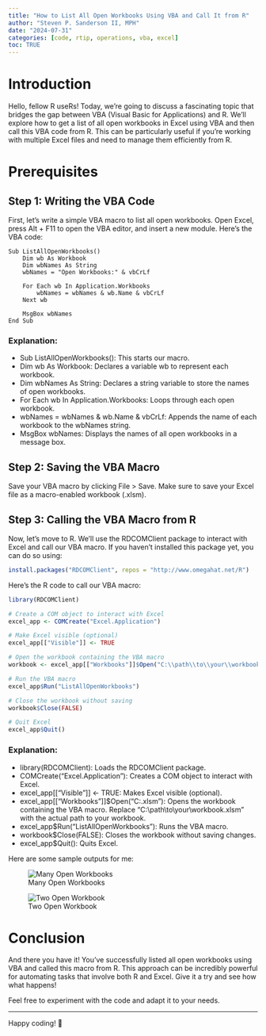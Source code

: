 ```yaml
---
title: "How to List All Open Workbooks Using VBA and Call It from R"
author: "Steven P. Sanderson II, MPH"
date: "2024-07-31"
categories: [code, rtip, operations, vba, excel]
toc: TRUE
---
```


# Introduction

Hello, fellow R useRs! Today, we're going to discuss a fascinating topic that bridges the gap between VBA (Visual Basic for Applications) and R. We'll explore how to get a list of all open workbooks in Excel using VBA and then call this VBA code from R. This can be particularly useful if you're working with multiple Excel files and need to manage them efficiently from R.

# Prerequisites

## Step 1: Writing the VBA Code

First, let's write a simple VBA macro to list all open workbooks. Open Excel, press Alt + F11 to open the VBA editor, and insert a new module. Here's the VBA code:

```vba
Sub ListAllOpenWorkbooks()
    Dim wb As Workbook
    Dim wbNames As String
    wbNames = "Open Workbooks:" & vbCrLf
    
    For Each wb In Application.Workbooks
        wbNames = wbNames & wb.Name & vbCrLf
    Next wb
    
    MsgBox wbNames
End Sub
```

### Explanation:

-   Sub ListAllOpenWorkbooks(): This starts our macro.
-   Dim wb As Workbook: Declares a variable wb to represent each workbook.
-   Dim wbNames As String: Declares a string variable to store the names of open workbooks.
-   For Each wb In Application.Workbooks: Loops through each open workbook.
-   wbNames = wbNames & wb.Name & vbCrLf: Appends the name of each workbook to the wbNames string.
-   MsgBox wbNames: Displays the names of all open workbooks in a message box.

## Step 2: Saving the VBA Macro

Save your VBA macro by clicking File > Save. Make sure to save your Excel file as a macro-enabled workbook (.xlsm).

## Step 3: Calling the VBA Macro from R

Now, let's move to R. We'll use the RDCOMClient package to interact with Excel and call our VBA macro. If you haven't installed this package yet, you can do so using:

```r
install.packages("RDCOMClient", repos = "http://www.omegahat.net/R")
```

Here's the R code to call our VBA macro:

```r
library(RDCOMClient)

# Create a COM object to interact with Excel
excel_app <- COMCreate("Excel.Application")

# Make Excel visible (optional)
excel_app[["Visible"]] <- TRUE

# Open the workbook containing the VBA macro
workbook <- excel_app[["Workbooks"]]$Open("C:\\path\\to\\your\\workbook.xlsm")

# Run the VBA macro
excel_app$Run("ListAllOpenWorkbooks")

# Close the workbook without saving
workbook$Close(FALSE)

# Quit Excel
excel_app$Quit()
```

### Explanation:

-   library(RDCOMClient): Loads the RDCOMClient package.
-   COMCreate("Excel.Application"): Creates a COM object to interact with Excel.
-   excel_app[["Visible"]] <- TRUE: Makes Excel visible (optional).
-   excel_app[["Workbooks"]]$Open("C:\path\to\your\workbook.xlsm"): Opens the workbook containing the VBA macro. Replace "C:\\path\\to\\your\\workbook.xlsm" with the actual path to your workbook.
-   excel_app$Run("ListAllOpenWorkbooks"): Runs the VBA macro.
-   workbook$Close(FALSE): Closes the workbook without saving changes.
-   excel_app$Quit(): Quits Excel.

Here are some sample outputs for me:

![Many Open Workbooks](Capture.PNG)

![Two Open Workbook](Capture_2.PNG)

# Conclusion

And there you have it! You've successfully listed all open workbooks using VBA and called this macro from R. This approach can be incredibly powerful for automating tasks that involve both R and Excel. Give it a try and see how what happens!

Feel free to experiment with the code and adapt it to your needs. 

---

Happy coding! 🚀